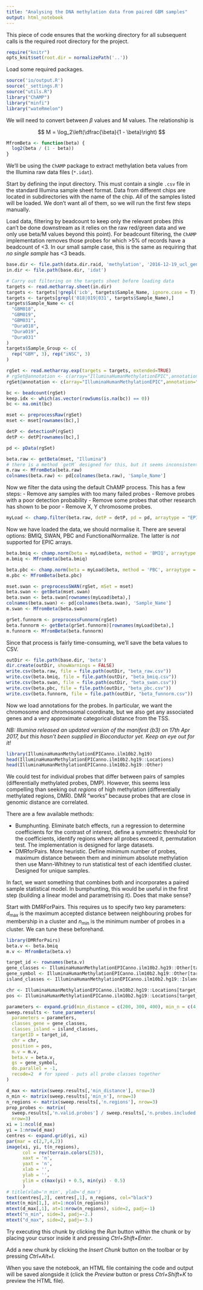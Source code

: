 ```yaml
---
title: "Analysing the DNA methylation data from paired GBM samples"
output: html_notebook
---
```


This piece of code ensures that the working directory for all subsequent calls is the required root directory for the project.

```r
require("knitr")
opts_knit$set(root.dir = normalizePath('..'))
```

Load some required packages.

```r
source('io/output.R')
source('_settings.R')
source("utils.R")
library("ChAMP")
library("minfi")
library("wateRmelon")
```

We will need to convert between $\beta$ values and M values. The relationship is

$$
M = \log_2\left(\dfrac{\beta}{1 - \beta}\right)
$$
```r
MfromBeta <- function(beta) {
  log2(beta / (1 - beta))
}
```

We'll be using the `ChAMP` package to extract methylation beta values from the Illumina raw data files (`*.idat`).

Start by defining the input directory. This must contain a single `.csv` file in the standard Illumina sample sheet format. Data from different chips are located in subdirectories with the name of the chip. *All* of the samples listed will be loaded. We don't want all of them, so we will run the first few steps manually. 

Load data, filtering by beadcount to keep only the relevant probes (this can't be done downstream as it relies on the raw red/green data and we only use beta/M values beyond this point). For beadcount filtering, the `ChAMP` implementation removes those probes for which >5% of records have a beadcount of <3. In our small sample case, this is the same as requiring that *no single sample* has <3 beads.

```r
base.dir <- file.path(data.dir.raid, 'methylation', '2016-12-19_ucl_genomics')
in.dir <- file.path(base.dir, 'idat')

# Carry out filtering on the targets sheet before loading data
targets <- read.metharray.sheet(in.dir)
targets <- targets[!grepl('icb', targets$Sample_Name, ignore.case = T),]
targets <- targets[grepl('018|019|031', targets$Sample_Name),]
targets$Sample_Name <- c(
  "GBM018",
  "GBM019",
  "GBM031",
  "Dura018",
  "Dura019",
  "Dura031"
)
targets$Sample_Group <- c(
  rep("GBM", 3), rep("iNSC", 3)
)

rgSet <- read.metharray.exp(targets = targets, extended=TRUE)
# rgSet@annotation <- c(array="IlluminaHumanMethylationEPIC",annotation="ilmn10.hg19")
rgSet@annotation <- c(array="IlluminaHumanMethylationEPIC",annotation="ilm10b2.hg19")

bc <- beadcount(rgSet)
keep.idx <- which(as.vector(rowSums(is.na(bc)) == 0))
bc <- na.omit(bc)

mset <- preprocessRaw(rgSet)
mset <- mset[rownames(bc),]

detP <- detectionP(rgSet)
detP <- detP[rownames(bc),]

pd <- pData(rgSet)

beta.raw <- getBeta(mset, "Illumina")
# there is a method `getM` designed for this, but it seems inconsistent
m.raw <- MfromBeta(beta.raw)
colnames(beta.raw) <- pd[colnames(beta.raw), 'Sample_Name']
```

Now we filter the data using the default ChAMP process. This has a few steps:
 - Remove any samples with too many failed probes
 - Remove probes with a poor detection probability
 - Remove some probes that other research has shown to be poor
 - Remove X, Y chromosome probes.

```r
myLoad <- champ.filter(beta.raw, detP = detP, pd = pd, arraytype = "EPIC")
```

Now we have loaded the data, we should normalise it. There are several options: BMIQ, SWAN, PBC and FunctionalNormalize. The latter is *not* supported for EPIC arrays.

```r
beta.bmiq <- champ.norm(beta = myLoad$beta, method = 'BMIQ', arraytype = "EPIC", cores=4)
m.bmiq <- MfromBeta(beta.bmiq)
```

```r
beta.pbc <- champ.norm(beta = myLoad$beta, method = 'PBC', arraytype = "EPIC")
m.pbc <- MfromBeta(beta.pbc)
```

```r
mset.swan <- preprocessSWAN(rgSet, mSet = mset)
beta.swan <- getBeta(mset.swan)
beta.swan <- beta.swan[rownames(myLoad$beta),]
colnames(beta.swan) <- pd[colnames(beta.swan), 'Sample_Name']
m.swan <- MfromBeta(beta.swan)
```

```r
grSet.funnorm <- preprocessFunnorm(rgSet)
beta.funnorm <- getBeta(grSet.funnorm)[rownames(myLoad$beta),]
m.funnorm <- MfromBeta(beta.funnorm)
```

Since that process is fairly time-consuming, we'll save the beta values to CSV.

```r
outDir <- file.path(base.dir, 'beta')
dir.create(outDir, showWarnings = FALSE)
write.csv(beta.raw, file = file.path(outDir, "beta_raw.csv"))
write.csv(beta.bmiq, file = file.path(outDir, "beta_bmiq.csv"))
write.csv(beta.swan, file = file.path(outDir, "beta_swan.csv"))
write.csv(beta.pbc, file = file.path(outDir, "beta_pbc.csv"))
write.csv(beta.funnorm, file = file.path(outDir, "beta_funnorm.csv"))
```

Now we load annotations for the probes. In particular, we want the chromosome and chromosomal coordinate, but we also get any associated genes and a very approximate categorical distance from the TSS.

*NB: Illumina released an updated version of the manifest (b3) on 17th Apr 2017, but this hasn't been supplied in Bioconductor yet. Keep an eye out for it!*

```r
library(IlluminaHumanMethylationEPICanno.ilm10b2.hg19)
head(IlluminaHumanMethylationEPICanno.ilm10b2.hg19::Locations)
head(IlluminaHumanMethylationEPICanno.ilm10b2.hg19::Other)
```

We could test for individual probes that differ between pairs of samples (differentially methylated probes, DMP). However, this seems less compelling than seeking out _regions_ of high methylation (differentially methylated regions, DMR). DMR "works" because probes that are close in genomic distance are correlated. 

There are a few available methods:

* Bumphunting. Eliminate batch effects, run a regression to determine coefficients for the contrast of interest, define a symmetric threshold for the coefficients, identify regions where all probes exceed it, permutation test. The implementation is designed for large datasets.
* DMRforPairs. More heuristic. Define minimum number of probes, maximum distance between them and minimum absolute methylation then use Mann-Whitney to run statistical test of each identified cluster. Designed for unique samples.
 
In fact, we want something that combines both and incorporates a paired sample statistical model. In bumphunting, this would be useful in the first step (building a linear model and parametrising it). Does that make sense?
 
Start with DMRForPairs. This requires us to specify two key parameters: $d_{\text{max}}$ is the maximum accepted distance between neighbouring probes for membership in a cluster and $n_{\text{min}}$ is the minimum number of probes in a cluster. We can tune these beforehand.

```r
library(DMRforPairs)
beta.v <- beta.bmiq
m.v <- MfromBeta(beta.v)

target_id <- rownames(beta.v)
gene_classes <- IlluminaHumanMethylationEPICanno.ilm10b2.hg19::Other[target_id, 'UCSC_RefGene_Group']
gene_symbol <- IlluminaHumanMethylationEPICanno.ilm10b2.hg19::Other[target_id, 'UCSC_RefGene_Name']
island_classes <- IlluminaHumanMethylationEPICanno.ilm10b2.hg19::Islands.UCSC[target_id, 'Relation_to_Island']

chr <- IlluminaHumanMethylationEPICanno.ilm10b2.hg19::Locations[target_id, 'chr']
pos <- IlluminaHumanMethylationEPICanno.ilm10b2.hg19::Locations[target_id, 'pos']

parameters <- expand.grid(min_distance = c(200, 300, 400), min_n = c(4, 6, 8))
sweep.results <- tune_parameters(
  parameters = parameters,
  classes_gene = gene_classes,
  classes_island = island_classes,
  targetID = target_id,
  chr = chr,
  position = pos,
  m.v = m.v,
  beta.v = beta.v,
  gs = gene_symbol,
  do.parallel = -1,
  recode=2  # for speed - puts all probe classes together
)
```

```r
d_max <- matrix(sweep.results[,'min_distance'], nrow=3)
n_min <- matrix(sweep.results[,'min_n'], nrow=3)
n_regions <- matrix(sweep.results[,'n.regions'], nrow=3)
prop_probes <- matrix(
  sweep.results[,'n.valid.probes'] / sweep.results[,'n.probes.included'],
  nrow=3)
xi = 1:ncol(d_max)
yi = 1:nrow(d_max)
centres <- expand.grid(yi, xi)
par(mar = c(2,7,4,2))
image(xi, yi, t(n_regions),
      col = rev(terrain.colors(25)),
      xaxt = 'n',
      yaxt = 'n',
      xlab = '', 
      ylab = '',
      ylim = c(max(yi) + 0.5, min(yi) - 0.5)
      )
# title(xlab='n_min', ylab='d_max')
text(centres[,2], centres[,1], n_regions, col="black")
mtext(n_min[1,], at=1:ncol(n_regions))
mtext(d_max[,1], at=1:nrow(n_regions), side=2, padj=-1)
mtext("n_min", side=3, padj=-2.)
mtext("d_max", side=2, padj=-3.)
```

Try executing this chunk by clicking the *Run* button within the chunk or by placing your cursor inside it and pressing *Ctrl+Shift+Enter*. 

Add a new chunk by clicking the *Insert Chunk* button on the toolbar or by pressing *Ctrl+Alt+I*.

When you save the notebook, an HTML file containing the code and output will be saved alongside it (click the *Preview* button or press *Ctrl+Shift+K* to preview the HTML file).
